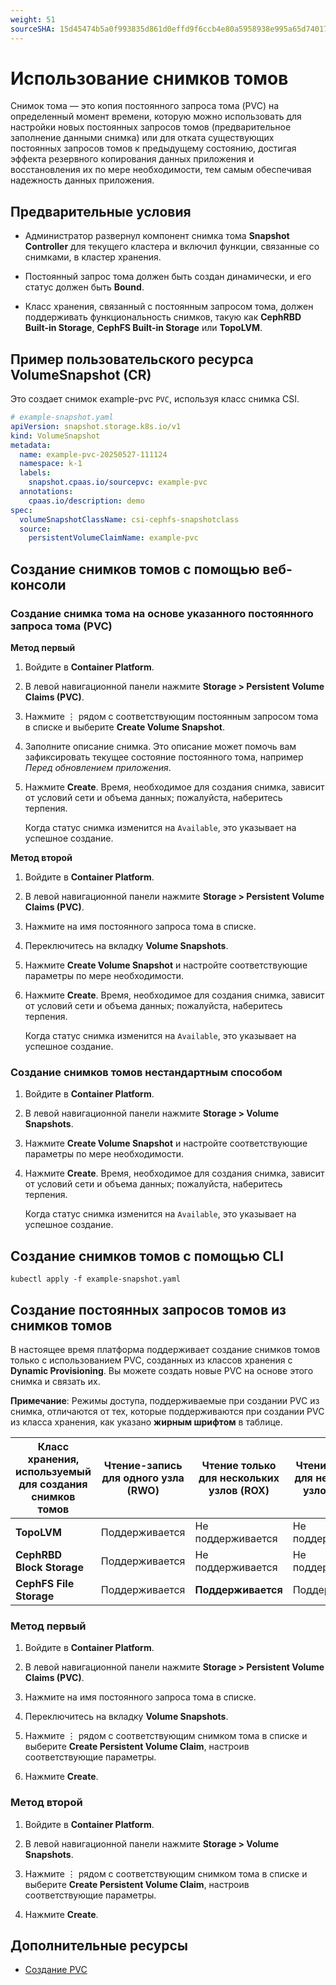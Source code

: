 ```yaml
---
weight: 51
sourceSHA: 15d45474b5a0f993835d861d0effd9f6ccb4e80a5958938e995a65d74017f45f
---
```


# Использование снимков томов

Снимок тома — это копия постоянного запроса тома (PVC) на определенный момент времени, которую можно использовать для настройки новых постоянных запросов томов (предварительное заполнение данными снимка) или для отката существующих постоянных запросов томов к предыдущему состоянию, достигая эффекта резервного копирования данных приложения и восстановления их по мере необходимости, тем самым обеспечивая надежность данных приложения.

## Предварительные условия

- Администратор развернул компонент снимка тома **Snapshot Controller** для текущего кластера и включил функции, связанные со снимками, в кластер хранения.

- Постоянный запрос тома должен быть создан динамически, и его статус должен быть **Bound**.

- Класс хранения, связанный с постоянным запросом тома, должен поддерживать функциональность снимков, такую как **CephRBD Built-in Storage**, **CephFS Built-in Storage** или **TopoLVM**.

## Пример пользовательского ресурса VolumeSnapshot (CR)

Это создает снимок example-pvc `PVC`, используя класс снимка CSI.

```yaml
# example-snapshot.yaml
apiVersion: snapshot.storage.k8s.io/v1
kind: VolumeSnapshot
metadata:
  name: example-pvc-20250527-111124
  namespace: k-1
  labels:
    snapshot.cpaas.io/sourcepvc: example-pvc
  annotations:
    cpaas.io/description: demo
spec:
  volumeSnapshotClassName: csi-cephfs-snapshotclass
  source:
    persistentVolumeClaimName: example-pvc
```

## Создание снимков томов с помощью веб-консоли

### Создание снимка тома на основе указанного постоянного запроса тома (PVC)

**Метод первый**

1. Войдите в **Container Platform**.

2. В левой навигационной панели нажмите **Storage > Persistent Volume Claims (PVC)**.

3. Нажмите ⋮ рядом с соответствующим постоянным запросом тома в списке и выберите **Create Volume Snapshot**.

4. Заполните описание снимка. Это описание может помочь вам зафиксировать текущее состояние постоянного тома, например *Перед обновлением приложения*.

5. Нажмите **Create**. Время, необходимое для создания снимка, зависит от условий сети и объема данных; пожалуйста, наберитесь терпения.

   Когда статус снимка изменится на `Available`, это указывает на успешное создание.

**Метод второй**

1. Войдите в **Container Platform**.

2. В левой навигационной панели нажмите **Storage > Persistent Volume Claims (PVC)**.

3. Нажмите на имя постоянного запроса тома в списке.

4. Переключитесь на вкладку **Volume Snapshots**.

5. Нажмите **Create Volume Snapshot** и настройте соответствующие параметры по мере необходимости.

6. Нажмите **Create**. Время, необходимое для создания снимка, зависит от условий сети и объема данных; пожалуйста, наберитесь терпения.

   Когда статус снимка изменится на `Available`, это указывает на успешное создание.

### Создание снимков томов нестандартным способом

1. Войдите в **Container Platform**.

2. В левой навигационной панели нажмите **Storage > Volume Snapshots**.

3. Нажмите **Create Volume Snapshot** и настройте соответствующие параметры по мере необходимости.

4. Нажмите **Create**. Время, необходимое для создания снимка, зависит от условий сети и объема данных; пожалуйста, наберитесь терпения.

   Когда статус снимка изменится на `Available`, это указывает на успешное создание.

## Создание снимков томов с помощью CLI

```shell
kubectl apply -f example-snapshot.yaml
```

## Создание постоянных запросов томов из снимков томов

В настоящее время платформа поддерживает создание снимков томов только с использованием PVC, созданных из классов хранения с **Dynamic Provisioning**. Вы можете создать новые PVC на основе этого снимка и связать их.

**Примечание**: Режимы доступа, поддерживаемые при создании PVC из снимка, отличаются от тех, которые поддерживаются при создании PVC из класса хранения, как указано **жирным шрифтом** в таблице.

| Класс хранения, используемый для создания снимков томов | Чтение-запись для одного узла (RWO) | Чтение только для нескольких узлов (ROX) | Чтение-запись для нескольких узлов (RWX) |
| ------------------------------------------------------ | ------------------------------------ | ---------------------------------------- | ---------------------------------------- |
| **TopoLVM**                                          | Поддерживается                      | Не поддерживается                        | Не поддерживается                        |
| **CephRBD Block Storage**                            | Поддерживается                      | Не поддерживается                        | Не поддерживается                        |
| **CephFS File Storage**                              | Поддерживается                      | **Поддерживается**                      | Поддерживается                            |

### Метод первый

1. Войдите в **Container Platform**.

2. В левой навигационной панели нажмите **Storage > Persistent Volume Claims (PVC)**.

3. Нажмите на имя постоянного запроса тома в списке.

4. Переключитесь на вкладку **Volume Snapshots**.

5. Нажмите ⋮ рядом с соответствующим снимком тома в списке и выберите **Create Persistent Volume Claim**, настроив соответствующие параметры.

6. Нажмите **Create**.

### Метод второй

1. Войдите в **Container Platform**.

2. В левой навигационной панели нажмите **Storage > Volume Snapshots**.

3. Нажмите ⋮ рядом с соответствующим снимком тома в списке и выберите **Create Persistent Volume Claim**, настроив соответствующие параметры.

4. Нажмите **Create**.

## Дополнительные ресурсы

- [Создание PVC](./create_pvc.mdx)
